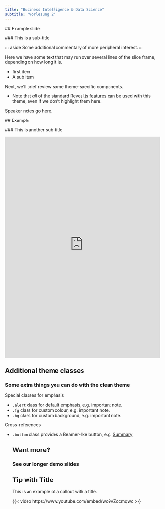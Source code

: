 ```yaml
---
title: "Business Intelligence & Data Science"
subtitle: "Vorlesung 2"
---
```

  
  
  ## Example slide
  
  ### This is a  sub-title
  
  ::: aside
Some additional commentary of more peripheral interest.
:::
  
  Here we have some text that may run over several lines of the slide frame,
depending on how long it is.

- first item 
- A sub item

Next, we'll brief review some theme-specific components.

- Note that _all_ of the standard Reveal.js
[features](https://quarto.org/docs/presentations/revealjs/)
can be used with this theme, even if we don't highlight them here.

::: {.notes}
Speaker notes go here.
:::
  
  ## Example
  
  ### This is another sub-title
  
  ```{=html}
<iframe id="example1" src="https://learnr-examples.shinyapps.io/ex-data-filter/#section-filter-rows-with-filter" style="border: none; width: 100%; height: 720px" frameborder="0"></iframe>
  ```


## Additional theme classes

### Some extra things you can do with the clean theme

Special classes for emphasis

- `.alert` class for default emphasis, e.g. [important note]{.alert}.
- `.fg` class for custom colour, e.g. [important note]{.fg style="--col: #e64173"}.
- `.bg` class for custom background, e.g. [important note]{.bg style="--col: #e64173"}.

Cross-references

- `.button` class provides a Beamer-like button, e.g.
[[Summary]{.button}](#sec-summary)
  
  ## Want more?
  
  ### See our longer demo slides
  
  ::: {.callout-tip}
  ## Tip with Title
  
  This is an example of a callout with a title.
  :::
    
    
    {{< video https://www.youtube.com/embed/wo9vZccmqwc >}}